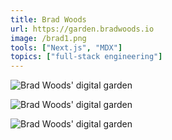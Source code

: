 ```yaml
---
title: Brad Woods
url: https://garden.bradwoods.io
image: /brad1.png
tools: ["Next.js", "MDX"]
topics: ["full-stack engineering"]
---
```


![Brad Woods' digital garden](/brad1.png)

![Brad Woods' digital garden](/brad2.png)

![Brad Woods' digital garden](/brad3.png)
